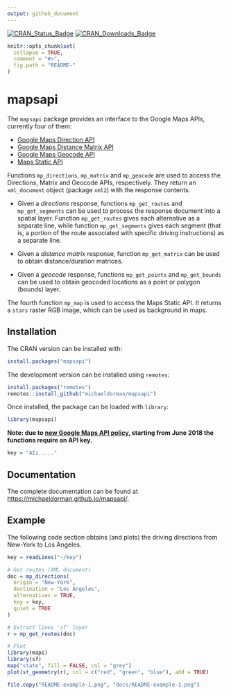 ```yaml
---
output: github_document
---
```


<!-- README.md is generated from README.Rmd. Please edit that file -->

[![CRAN_Status_Badge](http://www.r-pkg.org/badges/version-ago/mapsapi)](https://cran.r-project.org/package=mapsapi)
[![CRAN_Downloads_Badge](http://cranlogs.r-pkg.org/badges/last-month/mapsapi)](https://cran.r-project.org/package=mapsapi)

```r
knitr::opts_chunk$set(
  collapse = TRUE,
  comment = "#>",
  fig.path = "README-"
)
```

# mapsapi

The `mapsapi` package provides an interface to the Google Maps APIs, currently four of them:

* <a href="https://developers.google.com/maps/documentation/directions/" target="_blank">Google Maps Direction API</a>
* <a href="https://developers.google.com/maps/documentation/distance-matrix/" target="_blank">Google Maps Distance Matrix API</a>
* <a href="https://developers.google.com/maps/documentation/geocoding/" target="_blank">Google Maps Geocode API</a>
* <a href="https://developers.google.com/maps/documentation/maps-static/" target="_blank">Maps Static API</a>

Functions `mp_directions`, `mp_matrix` and `mp_geocode` are used to access the Directions, Matrix and Geocode APIs, respectively. They return an `xml_document` object (package `xml2`) with the response contents.  

* Given a *directions* response, functions `mp_get_routes` and `mp_get_segments` can be used to process the response document into a spatial layer. Function `mp_get_routes` gives each alternative as a separate line, while function `mp_get_segments` gives each segment (that is, a portion of the route associated with specific driving instructions) as a separate line. 

* Given a *distance matrix* response, function `mp_get_matrix` can be used to obtain distance/duration matrices.

* Given a *geocode* response, functions `mp_get_points` and `mp_get_bounds` can be used to obtain geocoded locations as a point or polygon (bounds) layer. 

The fourth function `mp_map` is used to access the Maps Static API. It returns a `stars` raster RGB image, which can be used as background in maps.

## Installation

The CRAN version can be installed with:

```r
install.packages("mapsapi")
```

The development version can be installed using `remotes`:

```r
install.packages("remotes")
remotes::install_github("michaeldorman/mapsapi")
```

Once installed, the package can be loaded with `library`:

```r
library(mapsapi)
```

**Note: due to [new Google Maps API policy](https://developers.google.com/maps/billing/important-updates), starting from June 2018 the functions require an API key.**

```r
key = "AIz....."
```

## Documentation

The complete documentation can be found at [https://michaeldorman.github.io/mapsapi/](https://michaeldorman.github.io/mapsapi/).

## Example

The following code section obtains (and plots) the driving directions from New-York to Los Angeles. 

```r
key = readLines("~/key")
```

```r
# Get routes (XML document)
doc = mp_directions(
  origin = "New-York",
  destination = "Los Angeles",
  alternatives = TRUE,
  key = key, 
  quiet = TRUE
)

# Extract lines 'sf' layer
r = mp_get_routes(doc)

# Plot
library(maps)
library(sf)
map("state", fill = FALSE, col = "grey")
plot(st_geometry(r), col = c("red", "green", "blue"), add = TRUE)
```

```r
file.copy("README-example-1.png", "docs/README-example-1.png")
```